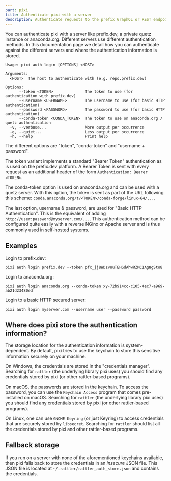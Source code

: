 ```yaml
---
part: pixi
title: Authenticate pixi with a server
description: Authenticate requests to the prefix GraphQL or REST endpoints with API keys
---
```


You can authenticate pixi with a server like prefix.dev, a private quetz instance or anaconda.org.
Different servers use different authentication methods. In this documentation page we detail how you can authenticate against the different servers and where the authentication information is stored.

```shell
Usage: pixi auth login [OPTIONS] <HOST>

Arguments:
  <HOST>  The host to authenticate with (e.g. repo.prefix.dev)

Options:
      --token <TOKEN>              The token to use (for authentication with prefix.dev)
      --username <USERNAME>        The username to use (for basic HTTP authentication)
      --password <PASSWORD>        The password to use (for basic HTTP authentication)
      --conda-token <CONDA_TOKEN>  The token to use on anaconda.org / quetz authentication
  -v, --verbose...                 More output per occurrence
  -q, --quiet...                   Less output per occurrence
  -h, --help                       Print help
```

The different options are "token", "conda-token" and "username + password".

The token variant implements a standard "Bearer Token" authentication as is used on the prefix.dev platform.
A Bearer Token is sent with every request as an additional header of the form `Authentication: Bearer <TOKEN>`.

The conda-token option is used on anaconda.org and can be used with a quetz server. With this option, the token is sent as part of the URL following this scheme: `conda.anaconda.org/t/<TOKEN>/conda-forge/linux-64/...`.

The last option, username & password, are used for "Basic HTTP Authentication". This is the equivalent of adding `http://user:password@myserver.com/...`. This authentication method can be configured quite easily with a reverse NGinx or Apache server and is thus commonly used in self-hosted systems.

## Examples

Login to prefix.dev:

```shell
pixi auth login prefix.dev --token pfx_jj8WDzvnuTEHGdAhwRZMC1Ag8gSto8
```

Login to anaconda.org:

```shell
pixi auth login anaconda.org --conda-token xy-72b914cc-c105-4ec7-a969-ab21d23480ed
```

Login to a basic HTTP secured server:

```shell
pixi auth login myserver.com --username user --password password
```

## Where does pixi store the authentication information?

The storage location for the authentication information is system-dependent. By default, pixi tries to use the keychain to store this sensitive information securely on your machine.

On Windows, the credentials are stored in the "credentials manager". Searching for `rattler` (the underlying library pixi uses) you should find any credentials stored by pixi (or other rattler-based programs).

On macOS, the passwords are stored in the keychain. To access the password, you can use the `Keychain Access` program that comes pre-installed on macOS. Searching for `rattler` (the underlying library pixi uses) you should find any credentials stored by pixi (or other rattler-based programs).

On Linux, one can use `GNOME Keyring` (or just Keyring) to access credentials that are securely stored by `libsecret`. Searching for `rattler` should list all the credentials stored by pixi and other rattler-based programs.

## Fallback storage

If you run on a server with none of the aforementioned keychains available, then pixi falls back to store the credentials in an _insecure_ JSON file. This JSON file is located at `~/.rattler/rattler_auth_store.json` and contains the credentials.
